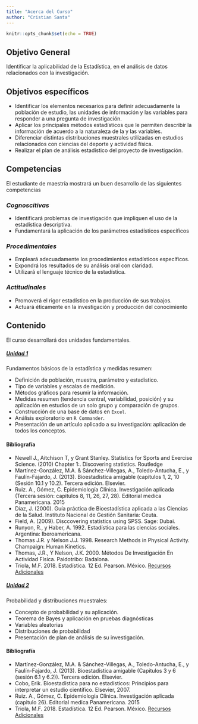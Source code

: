 ```yaml
---
title: "Acerca del Curso"
author: "Cristian Santa"
---
```


```r
knitr::opts_chunk$set(echo = TRUE)
```

## Objetivo General

Identificar la aplicabilidad de la Estadística, en el análisis de datos relacionados con la investigación.

## Objetivos específicos

-	Identificar los elementos necesarios para definir adecuadamente la población de estudio, las unidades de información y las variables para responder a una pregunta de investigación.
-	Aplicar los principales métodos estadísticos que le permiten describir la información de acuerdo a la naturaleza de la y las variables.
-	Diferenciar distintas distribuciones muestrales utilizadas en estudios relacionados con ciencias del deporte y actividad física.
-	Realizar el plan de análisis estadístico del proyecto de investigación.

## Competencias {.tabset .tabset-fade .tabset-pills}

El estudiante de maestría mostrará un buen desarrollo de las siguientes competencias

### *Cognoscitivas*

- Identificará problemas de investigación que impliquen el uso de la estadística descriptiva.
- Fundamentará la aplicación de los parámetros estadísticos específicos

### *Procedimentales*

- Empleará adecuadamente los procedimientos estadísticos específicos.
- Expondrá los resultados de su análisis oral con claridad.
- Utilizará el lenguaje técnico de la estadística.

### *Actitudinales*

- Promoverá el rigor estadístico en la producción de sus trabajos.
- Actuará éticamente en la investigación y producción del conocimiento

## Contenido

El curso desarrollará dos unidades fundamentales.

<div class="panel-group">
 <div class="panel panel-primary">
  <div class="panel-heading">
   <h5 class="panel-title">
    <a data-toggle="collapse" href="#collapse1">Unidad 1</a>
   </h5>
  </div>
  <div id="collapse1" class="panel-collapse collapse">
   <div class="panel-body">
Fundamentos básicos de la estadística y medidas resumen:

-	Definición de población, muestra, parámetro y estadístico.
-	Tipo de variables y escalas de medición.
-	Métodos gráficos para resumir la información.
-	Medidas resumen (tendencia central, variabilidad, posición) y su aplicación en estudios de un solo grupo y comparación de grupos.
-	Construcción de una base de datos en `Excel`.
-	Análisis exploratorio en `R Commander`.
-	Presentación de un artículo aplicado a su investigación: aplicación de todos los conceptos.

#### Bibliografía

- Newell J., Aitchison T, y Grant Stanley. Statistics for Sports and Exercise Science. (2010) Chapter 1:. Discovering statistics. Routledge
- Martínez-González, M.A. & Sánchez-Villegas, A., Toledo-Antucha, E.,  y Faulín-Fajardo, J. (2013). Bioestadística amigable (capitulos 1, 2, 10 (Sesión 10.1 y 10.2). Tercera edición. Elsevier.
- Ruiz. A., Gómez, C. Epidemiología Clínica. Investigación aplicada (Tercera sesión: capitulos 8, 11, 26, 27, 28). Editorial medica Panamericana. 2015
- Díaz, J. (2000). Guía práctica de Bioestadística aplicada a las Ciencias de la Salud. Instituto Nacional de Gestión Sanitaria: Ceuta.
- Field, A. (2009). Disccovering statistics using SPSS. Sage: Dubai.
- Runyon, R., y Haber, A. 1992. Estadística para las ciencias sociales. Argentina: Iberoamericana.
- Thomas J.R. y Nelson J.J. 1998. Research Methods in Physical Activity. Champaign: Human Kinetics.
- Thomas, J.R., Y Nelson, J.K. 2000. Métodos De Investigación En Actividad Física. Paidotribo: Badalona.
- Triola, M.F. 2018. Estadística. 12 Ed. Pearson. México. [Recursos Adicionales](http://www.pearsonenespanol.com/mexico/educacion-superior/triola/triola_estadistica_12_e_home)
   </div>
   </div>
  </div>
</div>


<div class="panel-group">
 <div class="panel panel-primary">
  <div class="panel-heading">
   <h5 class="panel-title">
    <a data-toggle="collapse" href="#collapse2">Unidad 2</a>
   </h5>
  </div>
  <div id="collapse2" class="panel-collapse collapse">
   <div class="panel-body">
Probabilidad y distribuciones muestrales:

- Concepto de probabilidad y su aplicación.
- Teorema de Bayes y aplicación en pruebas diagnósticas
- Variables aleatorias
- Distribuciones de probabilidad
- Presentación de plan de análisis de su investigación.

#### Bibliografía

- Martínez-González, M.A. & Sánchez-Villegas, A., Toledo-Antucha, E.,  y Faulín-Fajardo, J. (2013). Bioestadística amigable (Capitulos 3 y 6 (sesión 6.1 y 6.2)). Tercera edición. Elsevier.
- Cobo, Erik. Bioestadística para no estadísticos: Principios para interpretar un estudio científico. Elsevier, 2007.
- Ruiz. A., Gómez, C. Epidemiología Clínica. Investigación aplicada (capitulo 26). Editorial medica Panamericana. 2015
- Triola, M.F. 2018. Estadística. 12 Ed. Pearson. México. [Recursos Adicionales](http://www.pearsonenespanol.com/mexico/educacion-superior/triola/triola_estadistica_12_e_home)
   </div>
   </div>
  </div>
</div>

